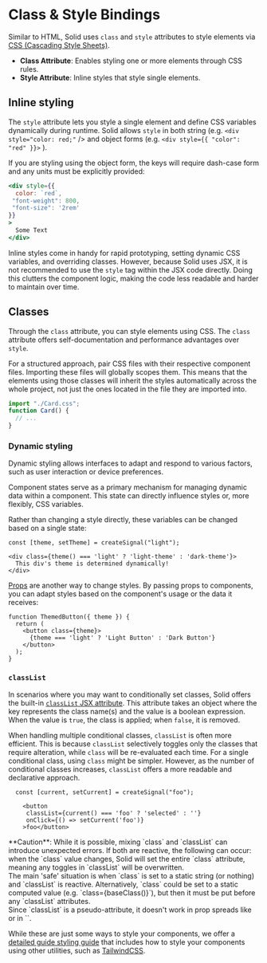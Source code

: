 
# Class & Style Bindings

Similar to HTML, Solid uses `class` and `style` attributes to style elements via [CSS (Cascading Style Sheets)](https://developer.mozilla.org/en-US/docs/Glossary/CSS).

* **Class Attribute**: Enables styling one or more elements through CSS rules.
* **Style Attribute**: Inline styles that style single elements.

## Inline styling

The `style` attribute lets you style a single element and define CSS variables dynamically during runtime. 
Solid allows `style` in both string (e.g. `<div style="color: red;"` /> and object forms  (e.g. `<div style={{ "color": "red" }}>` ).

If you are styling using the object form, the keys will require dash-case form and any units must be explicitly provided:

```jsx
<div style={{
  color: `red`,
 "font-weight": 800,
 "font-size": '2rem'
}}
>
  Some Text
</div>
```

Inline styles come in handy for rapid prototyping, setting dynamic CSS variables, and overriding classes. 
However, because Solid uses JSX, it is not recommended to use the `style` tag within the JSX code directly. 
Doing this clutters the component logic, making the code less readable and harder to maintain over time.

## Classes

Through the `class` attribute, you can style elements using CSS.
The `class` attribute offers self-documentation and performance advantages over `style`.

For a structured approach, pair CSS files with their respective component files. 
Importing these files will globally scopes them.
This means that the elements using those classes will inherit the styles automatically across the whole project, not just the ones located in the file they are imported into.

```jsx
import "./Card.css";
function Card() {
  // ...
}
```

### Dynamic styling

Dynamic styling allows interfaces to adapt and respond to various factors, such as user interaction or device preferences. 

Component states serve as a primary mechanism for managing dynamic data within a component.
This state can directly influence styles or, more flexibly, CSS variables.

Rather than changing a style directly, these variables can be changed based on a single state:

```tsx
const [theme, setTheme] = createSignal("light");

<div class={theme() === 'light' ? 'light-theme' : 'dark-theme'}>
  This div's theme is determined dynamically!
</div>
```

[Props](/concepts/components/props) are another way to change styles. 
By passing props to components, you can adapt styles based on the component's usage or the data it receives:

```tsx
function ThemedButton({ theme }) {
  return (
    <button class={theme}>
      {theme === 'light' ? 'Light Button' : 'Dark Button'}
    </button>
  );
}
```

### `classList`

In scenarios where you may want to conditionally set classes, Solid offers the built-in [`classList` JSX attribute](https://developer.mozilla.org/en-US/docs/Web/API/Element/classList). 
This attribute takes an object where the key represents the class name(s) and the value is a boolean expression. 
When the value is `true`, the class is applied; when `false`, it is removed.

When handling multiple conditional classes, `classList` is often more efficient. 
This is because `classList` selectively toggles only the classes that require alteration, while `class` will be re-evaluated each time.
For a single conditional class, using `class` might be simpler. 
However, as the number of conditional classes increases, `classList` offers a more readable and declarative approach.

```tsx
  const [current, setCurrent] = createSignal("foo");

    <button
     classList={current() === 'foo' ? 'selected' : ''}
     onClick={() => setCurrent('foo')}
    >foo</button>
```

<Aside>
**Caution**: While it is possible, mixing `class` and `classList` can introduce unexpected errors.
If both are reactive, the following can occur: when the `class` value changes, Solid will set the entire `class` attribute, meaning any toggles in `classList` will be overwritten.
<br />
The main 'safe' situation is when `class` is set to a static string (or nothing) and `classList` is reactive.
Alternatively, `class` could be set to a static computed value (e.g. `class={baseClass()}`), but then it must be put before any `classList` attributes.
<br />
Since `classList` is a pseudo-attribute, it doesn't work in prop spreads like <div {...props} /> or in `<Dynamic>`.
</Aside>

While these are just some ways to style your components, we offer a [detailed guide styling guide](guides/styling-your-components) that includes how to style your components using other utilities, such as [TailwindCSS](https://tailwindcss.com/).
